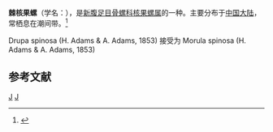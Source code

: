 {{Speciesbox
| taxon = Drupa spinosa
| binomial_authority = H. Adams & A. Adams, 1853
}}
'''棘核果螺'''（学名：''{{lang|la|Drupa spinosa}}''），是[[新腹足目|新腹足目]][[骨螺科|骨螺科]][[核果螺属|核果螺属]]的一种。主要分布于[[中国大陆|中国大陆]]，常栖息在潮间带。<ref>{{cite web|url=http://shell.sinica.edu.tw/chinese/shellbase_detail.php?science_no=5840|title=国际贝库：棘核果螺|publisher=台湾贝类资料库|accessdate=2009-08-11|archive-date=2016-03-04|archive-url=https://web.archive.org/web/20160304111351/http://shell.sinica.edu.tw/chinese/shellbase_detail.php?science_no=5840|dead-url=no}}</ref>

Drupa spinosa (H. Adams & A. Adams, 1853) 接受为 Morula spinosa (H. Adams & A. Adams, 1853)

== 参考文献 ==
{{reflist}}
{{taxonbar}}
[[Category:_1853年描述的动物|J]]
[[Category:岩螺属|J]]